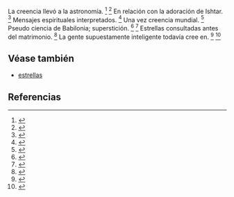 La creencia llevó a la astronomía. <ref>{{lib|LU|81|2|9}}</ref> <ref>{{lib|LU|88|6|5}}</ref> En relación con la adoración de Ishtar. <ref>{{lib|LU|95|1|7}}</ref> Mensajes espirituales interpretados. <ref>{{lib|LU|87|5|9}}</ref> Una vez creencia mundial. <ref>{{lib|LU|90|2|5}}</ref> Pseudo ciencia de Babilonia; superstición. <ref>{{lib|LU|121|5|5}}</ref> <ref>{{lib|LU|150|3|2-3}}</ref> Estrellas consultadas antes del matrimonio. <ref>{{lib|LU|83|4|4}}</ref> La gente supuestamente inteligente todavía cree en. <ref>{{lib|LU|88|6|7}}</ref> <ref>{{lib|LU|90|2|7}}</ref> 

== Véase también ==

* [[estrellas]]


== Referencias ==

<references />
